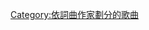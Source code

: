 {{noteTA
|1=zh-hant:魯德溫·葛瑞森; zh-hans:路德维希·葛兰森;
}}

{{Category explanation|'''[[魯德溫·葛瑞森|魯德溫·葛瑞森]]'''創作或聯合創作的歌曲}}

[[Category:依詞曲作家劃分的歌曲|Category:依詞曲作家劃分的歌曲]]